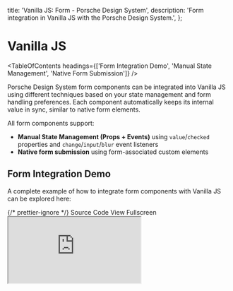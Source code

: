 
  title: 'Vanilla JS: Form - Porsche Design System',
  description: 'Form integration in Vanilla JS with the Porsche Design System.',
};

# Vanilla JS

<TableOfContents headings={['Form Integration Demo', 'Manual State Management', 'Native Form Submission']} />

Porsche Design System form components can be integrated into Vanilla JS using different techniques based on your state
management and form handling preferences. Each component automatically keeps its internal value in sync, similar to
native form elements.

All form components support:

- **Manual State Management (Props + Events)** using `value`/`checked` properties and `change`/`input`/`blur` event
  listeners
- **Native form submission** using form-associated custom elements

## Form Integration Demo

A complete example of how to integrate form components with Vanilla JS can be explored here:

<div className="flex flex-wrap gap-static-md mt-fluid-lg">
  <PLinkPure icon="external">
    {/* prettier-ignore */}
    <Link href="https://github.com/porsche-design-system/examples/tree/main/frameworks/vanilla-js">Source Code</Link>
  </PLinkPure>
  <PLinkPure icon="external">
    <Link href="https://porsche-design-system.github.io/examples/vanilla-js">View Fullscreen</Link>
  </PLinkPure>
</div>

<iframe
  className="my-fluid-md w-full aspect-3/2 rounded-lg shadow-high"
  title="Vanilla JS: Demo application"
  src="https://porsche-design-system.github.io/examples/vanilla-js"
/>

## Manual State Management

While all custom form components update their internal state automatically, you can manage their values externally using
the `value` or `checked` props along with `input`, `change`, and `blur` events. This approach allows flexible
integration with any form library.

```javascript
<p-input-text name="myInputText" label="Some Label"></p-input-text>

<p-text>Value: ''</p-text>

<script>
  const debugElement = document.querySelector('p-text');
  // In order to change the input value programmatically you can change the value property of the element directly: inputText.value = 'new value';
  const inputText = document.querySelector('p-input-text');

  inputText.addEventListener('input', (e) => {
    setDebugText(e.target.value);
  });

  function setDebugText(value) {
    debugElement.innerText = `Value: ${value}`;
  }
</script>
```

## Native Form Submission

All custom form components are form-associated custom elements that integrate seamlessly with forms. Leveraging the
[ElementInternals](https://developer.mozilla.org/en-US/docs/Web/API/ElementInternals) API, They will work like their
native counterparts, ensuring compatibility with form behaviors.

```javascript
<form>
  <p-input-text name="myInputText" label="Some Label" />
  <p-button type="submit">Submit</p-button>
</form>
```
